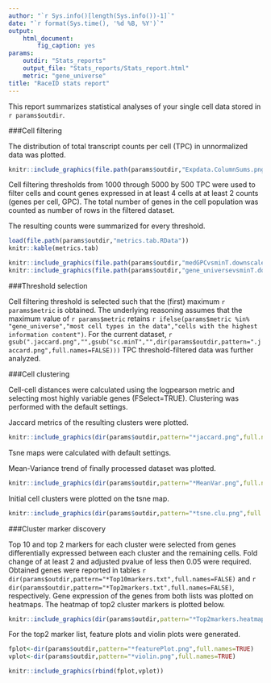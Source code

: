 ```yaml
---
author: "`r Sys.info()[length(Sys.info())-1]`"
date: "`r format(Sys.time(), '%d %B, %Y')`"
output: 
    html_document:
        fig_caption: yes
params:
    outdir: "Stats_reports"
    output_file: "Stats_reports/Stats_report.html"
    metric: "gene_universe"
title: "RaceID stats report"
---
```


This report summarizes statistical analyses of your single cell data stored in `r params$outdir`.    

###Cell filtering

The distribution of total transcript counts per cell (TPC) in unnormalized data was plotted.   

```r
knitr::include_graphics(file.path(params$outdir,"Expdata.ColumnSums.png"))
```

Cell filtering thresholds from 1000 through 5000 by 500 TPC were used to filter cells and count genes expressed in at least 4 cells at at least 2 counts (genes per cell, GPC). The total number of genes in the cell population was counted as number of rows in the filtered dataset.   

The resulting counts were summarized for every threshold.   

```r
load(file.path(params$outdir,"metrics.tab.RData"))
knitr::kable(metrics.tab)
```

```r
knitr::include_graphics(file.path(params$outdir,"medGPCvsminT.downscaled.png"))
knitr::include_graphics(file.path(params$outdir,"gene_universevsminT.downscaled.png"))

```

###Threshold selection

Cell filtering threshold is selected such that the (first) maximum `r params$metric` is obtained. The underlying reasoning assumes that the maximum value of `r params$metric` retains  `r ifelse(params$metric %in% "gene_universe","most cell types in the data","cells with the highest information content")`. For the current dataset, `r gsub(".jaccard.png","",gsub("sc.minT","",dir(params$outdir,pattern=".jaccard.png",full.names=FALSE)))` TPC threshold-filtered data was further analyzed.

###Cell clustering

Cell-cell distances were calculated using the logpearson metric and selecting most highly variable genes (FSelect=TRUE). Clustering was performed with the default settings. 

Jaccard metrics of the resulting clusters were plotted.

```r
knitr::include_graphics(dir(params$outdir,pattern="*jaccard.png",full.names=TRUE))
```

Tsne maps were calculated with default settings.

Mean-Variance trend of finally processed dataset was plotted.

```r
knitr::include_graphics(dir(params$outdir,pattern="*MeanVar.png",full.names=TRUE))
```

Initial cell clusters were plotted on the tsne map.

```r
knitr::include_graphics(dir(params$outdir,pattern="*tsne.clu.png",full.names=TRUE))
```

###Cluster marker discovery

Top 10 and top 2 markers for each cluster were selected from genes differentially expressed between each cluster and the remaining cells. Fold change of at least 2 and adjusted pvalue of less then 0.05 were required. Obtained genes were reported in tables `r dir(params$outdir,pattern="*Top10markers.txt",full.names=FALSE)` and `r dir(params$outdir,pattern="*Top2markers.txt",full.names=FALSE)`, respectively.
Gene expression of the genes from both lists was plotted on heatmaps. The heatmap of top2 cluster markers is plotted below.

```r
knitr::include_graphics(dir(params$outdir,pattern="*Top2markers.heatmap.png",full.names=TRUE))
```

For the top2 marker list, feature plots and violin plots were generated.


```r
fplot<-dir(params$outdir,pattern="*featurePlot.png",full.names=TRUE)
vplot<-dir(params$outdir,pattern="*violin.png",full.names=TRUE)

knitr::include_graphics(rbind(fplot,vplot))
```
